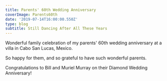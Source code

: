 ---
title: Parents' 60th Wedding Anniversary
coverImage: Parents60th
date: '2019-07-14T16:00:00.550Z'
type: blog
subtitle: Still Dancing After All These Years
---

Wonderful family celebration of my parents' 60th wedding anniversary at a villa in Cabo San Lucas, Mexico.

So happy for them, and so grateful to have such wonderful parents.

Congratulations to Bill and Muriel Murray on their Diamond Wedding Anniversary!

<MomDad60th2019SlideShow />

